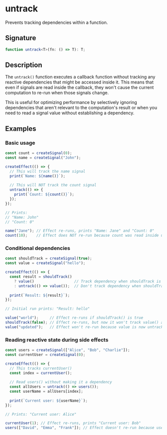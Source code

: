 # untrack

Prevents tracking dependencies within a function.

## Signature

```ts
function untrack<T>(fn: () => T): T;
```

## Description

The `untrack()` function executes a callback function without tracking any reactive dependencies that might be accessed inside it. This means that even if signals are read inside the callback, they won't cause the current computation to re-run when those signals change.

This is useful for optimizing performance by selectively ignoring dependencies that aren't relevant to the computation's result or when you need to read a signal value without establishing a dependency.

## Examples

### Basic usage

```ts
const count = createSignal(0);
const name = createSignal("John");

createEffect(() => {
  // This will track the name signal
  print(`Name: ${name()}`);
  
  // This will NOT track the count signal
  untrack(() => {
    print(`Count: ${count()}`);
  });
});

// Prints:
// "Name: John"
// "Count: 0"

name("Jane"); // Effect re-runs, prints "Name: Jane" and "Count: 0"
count(10);    // Effect does NOT re-run because count was read inside untrack
```

### Conditional dependencies

```ts
const shouldTrack = createSignal(true);
const value = createSignal("hello");

createEffect(() => {
  const result = shouldTrack() 
    ? value()                  // Track dependency when shouldTrack is true
    : untrack(() => value());  // Don't track dependency when shouldTrack is false
  
  print(`Result: ${result}`);
});

// Initial run prints: "Result: hello"

value("world");     // Effect re-runs if shouldTrack() is true
shouldTrack(false); // Effect re-runs, but now it won't track value() anymore
value("updated");   // Effect won't re-run because value is now untracked
```

### Reading reactive state during side effects

```ts
const users = createSignal(["Alice", "Bob", "Charlie"]);
const currentUser = createSignal(0);

createEffect(() => {
  // This tracks currentUser()
  const index = currentUser();
  
  // Read users() without making it a dependency
  const allUsers = untrack(() => users());
  const userName = allUsers[index];
  
  print(`Current user: ${userName}`);
});

// Prints: "Current user: Alice"

currentUser(1); // Effect re-runs, prints "Current user: Bob"
users(["David", "Emma", "Frank"]); // Effect doesn't re-run because users was untracked
``` 